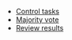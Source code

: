 <Cut title="Rules where this action is available">

- [Control tasks](/docs-new/guide/goldenset)
- [Majority vote](/docs-new/guide/mvote)
- [Review results](/docs-new/guide/reviewing-assignments)

</Cut>
